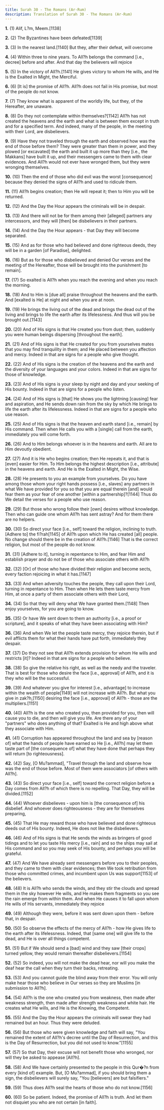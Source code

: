 ```yaml
---
title: Surah 30 - The Romans (Ar-Rum)
description: Translation of Surah 30 - The Romans (Ar-Rum)
---
```


**1.** (1) Alif, L?m, Meem.[1138]

**2.** (2) The Byzantines have been defeated[1139]

**3.** (3) In the nearest land.[1140] But they, after their defeat, will overcome

**4.** (4) Within three to nine years. To All?h belongs the command [i.e., decree] before and after. And that day the believers will rejoice

**5.** (5) In the victory of All?h.[1141] He gives victory to whom He wills, and He is the Exalted in Might, the Merciful.

**6.** (6) [It is] the promise of All?h. All?h does not fail in His promise, but most of the people do not know.

**7.** (7) They know what is apparent of the worldly life, but they, of the Hereafter, are unaware.

**8.** (8) Do they not contemplate within themselves?[1142] All?h has not created the heavens and the earth and what is between them except in truth and for a specified term. And indeed, many of the people, in the meeting with their Lord, are disbelievers.

**9.** (9) Have they not traveled through the earth and observed how was the end of those before them? They were greater than them in power, and they plowed [or excavated] the earth and built it up more than they [i.e., the Makkans] have built it up, and their messengers came to them with clear evidences. And All?h would not ever have wronged them, but they were wronging themselves.

**10.** (10) Then the end of those who did evil was the worst [consequence] because they denied the signs of All?h and used to ridicule them.

**11.** (11) All?h begins creation; then He will repeat it; then to Him you will be returned.

**12.** (12) And the Day the Hour appears the criminals will be in despair.

**13.** (13) And there will not be for them among their [alleged] partners any intercessors, and they will [then] be disbelievers in their partners.

**14.** (14) And the Day the Hour appears - that Day they will become separated.

**15.** (15) And as for those who had believed and done righteous deeds, they will be in a garden [of Paradise], delighted.

**16.** (16) But as for those who disbelieved and denied Our verses and the meeting of the Hereafter, those will be brought into the punishment [to remain].

**17.** (17) So exalted is All?h when you reach the evening and when you reach the morning.

**18.** (18) And to Him is [due all] praise throughout the heavens and the earth. And [exalted is He] at night and when you are at noon.

**19.** (19) He brings the living out of the dead and brings the dead out of the living and brings to life the earth after its lifelessness. And thus will you be brought out.[1143]

**20.** (20) And of His signs is that He created you from dust; then, suddenly you were human beings dispersing [throughout the earth].

**21.** (21) And of His signs is that He created for you from yourselves mates that you may find tranquility in them; and He placed between you affection and mercy. Indeed in that are signs for a people who give thought.

**22.** (22) And of His signs is the creation of the heavens and the earth and the diversity of your languages and your colors. Indeed in that are signs for those of knowledge.

**23.** (23) And of His signs is your sleep by night and day and your seeking of His bounty. Indeed in that are signs for a people who listen.

**24.** (24) And of His signs is [that] He shows you the lightning [causing] fear and aspiration, and He sends down rain from the sky by which He brings to life the earth after its lifelessness. Indeed in that are signs for a people who use reason.

**25.** (25) And of His signs is that the heaven and earth stand [i.e., remain] by His command. Then when He calls you with a [single] call from the earth, immediately you will come forth.

**26.** (26) And to Him belongs whoever is in the heavens and earth. All are to Him devoutly obedient.

**27.** (27) And it is He who begins creation; then He repeats it, and that is [even] easier for Him. To Him belongs the highest description [i.e., attribute] in the heavens and earth. And He is the Exalted in Might, the Wise.

**28.** (28) He presents to you an example from yourselves. Do you have among those whom your right hands possess [i.e., slaves] any partners in what We have provided for you so that you are equal therein [and] would fear them as your fear of one another [within a partnership]?[1144] Thus do We detail the verses for a people who use reason.

**29.** (29) But those who wrong follow their [own] desires without knowledge. Then who can guide one whom All?h has sent astray? And for them there are no helpers.

**30.** (30) So direct your face [i.e., self] toward the religion, inclining to truth. [Adhere to] the fi?rah[1145] of All?h upon which He has created [all] people. No change should there be in the creation of All?h.[1146] That is the correct religion, but most of the people do not know.

**31.** (31) [Adhere to it], turning in repentance to Him, and fear Him and establish prayer and do not be of those who associate others with All?h

**32.** (32) [Or] of those who have divided their religion and become sects, every faction rejoicing in what it has.[1147]

**33.** (33) And when adversity touches the people, they call upon their Lord, turning in repentance to Him. Then when He lets them taste mercy from Him, at once a party of them associate others with their Lord,

**34.** (34) So that they will deny what We have granted them.[1148] Then enjoy yourselves, for you are going to know.

**35.** (35) Or have We sent down to them an authority [i.e., a proof or scripture], and it speaks of what they have been associating with Him?

**36.** (36) And when We let the people taste mercy, they rejoice therein, but if evil afflicts them for what their hands have put forth, immediately they despair.

**37.** (37) Do they not see that All?h extends provision for whom He wills and restricts [it]? Indeed in that are signs for a people who believe.

**38.** (38) So give the relative his right, as well as the needy and the traveler. That is best for those who desire the face [i.e., approval] of All?h, and it is they who will be the successful.

**39.** (39) And whatever you give for interest [i.e., advantage] to increase within the wealth of people[1149] will not increase with All?h. But what you give in zak?h,[1150] desiring the face [i.e., approval] of All?h - those are the multipliers.[1151]

**40.** (40) All?h is the one who created you, then provided for you, then will cause you to die, and then will give you life. Are there any of your "partners" who does anything of that? Exalted is He and high above what they associate with Him.

**41.** (41) Corruption has appeared throughout the land and sea by [reason of] what the hands of people have earned so He [i.e., All?h] may let them taste part of [the consequence of] what they have done that perhaps they will return [to righteousness].

**42.** (42) Say, [O Mu?ammad], "Travel through the land and observe how was the end of those before. Most of them were associators [of others with All?h].

**43.** (43) So direct your face [i.e., self] toward the correct religion before a Day comes from All?h of which there is no repelling. That Day, they will be divided.[1152]

**44.** (44) Whoever disbelieves - upon him is [the consequence of] his disbelief. And whoever does righteousness - they are for themselves preparing,

**45.** (45) That He may reward those who have believed and done righteous deeds out of His bounty. Indeed, He does not like the disbelievers.

**46.** (46) And of His signs is that He sends the winds as bringers of good tidings and to let you taste His mercy [i.e., rain] and so the ships may sail at His command and so you may seek of His bounty, and perhaps you will be grateful.

**47.** (47) And We have already sent messengers before you to their peoples, and they came to them with clear evidences; then We took retribution from those who committed crimes, and incumbent upon Us was support[1153] of the believers.

**48.** (48) It is All?h who sends the winds, and they stir the clouds and spread them in the sky however He wills, and He makes them fragments so you see the rain emerge from within them. And when He causes it to fall upon whom He wills of His servants, immediately they rejoice

**49.** (49) Although they were, before it was sent down upon them - before that, in despair.

**50.** (50) So observe the effects of the mercy of All?h - how He gives life to the earth after its lifelessness. Indeed, that [same one] will give life to the dead, and He is over all things competent.

**51.** (51) But if We should send a [bad] wind and they saw [their crops] turned yellow, they would remain thereafter disbelievers.[1154]

**52.** (52) So indeed, you will not make the dead hear, nor will you make the deaf hear the call when they turn their backs, retreating.

**53.** (53) And you cannot guide the blind away from their error. You will only make hear those who believe in Our verses so they are Muslims [in submission to All?h].

**54.** (54) All?h is the one who created you from weakness, then made after weakness strength, then made after strength weakness and white hair. He creates what He wills, and He is the Knowing, the Competent.

**55.** (55) And the Day the Hour appears the criminals will swear they had remained but an hour. Thus they were deluded.

**56.** (56) But those who were given knowledge and faith will say, "You remained the extent of All?h's decree until the Day of Resurrection, and this is the Day of Resurrection, but you did not used to know."[1155]

**57.** (57) So that Day, their excuse will not benefit those who wronged, nor will they be asked to appease [All?h].

**58.** (58) And We have certainly presented to the people in this Qur�?n from every [kind of] example. But, [O Mu?ammad], if you should bring them a sign, the disbelievers will surely say, "You [believers] are but falsifiers."

**59.** (59) Thus does All?h seal the hearts of those who do not know.[1156]

**60.** (60) So be patient. Indeed, the promise of All?h is truth. And let them not disquiet you who are not certain [in faith].

